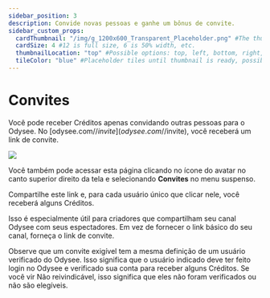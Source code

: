 ```yaml
---
sidebar_position: 3
description: Convide novas pessoas e ganhe um bônus de convite.
sidebar_custom_props:
  cardThumbnail: "/img/g_1200x600_Transparent_Placeholder.png" #The thumbnail on the category card.
  cardSize: 4 #12 is full size, 6 is 50% width, etc.
  thumbnailLocation: "top" #Possible options: top, left, bottom, right, none
  tileColor: "blue" #Placeholder tiles until thumbnail is ready, possible options: blue, cream, darkpurple, lightpurple, mauve, orange, pink, none
---
```


# Convites

Você pode receber Créditos apenas convidando outras pessoas para o Odysee. No [odysee.com/$/invite](odysee.com/$/invite), você receberá um link de convite.

![](/img/en/category-monetization3.png)

Você também pode acessar esta página clicando no ícone do avatar no canto superior direito da tela e selecionando **Convites** no menu suspenso.

Compartilhe este link e, para cada usuário único que clicar nele, você receberá alguns Créditos.

Isso é especialmente útil para criadores que compartilham seu canal Odysee com seus espectadores. Em vez de fornecer o link básico do seu canal, forneça o link de convite.

Observe que um convite exigível tem a mesma definição de um usuário verificado do Odysee. Isso significa que o usuário indicado deve ter feito login no Odysee e verificado sua conta para receber alguns Créditos. Se você vir Não reivindicável, isso significa que eles não foram verificados ou não são elegíveis.